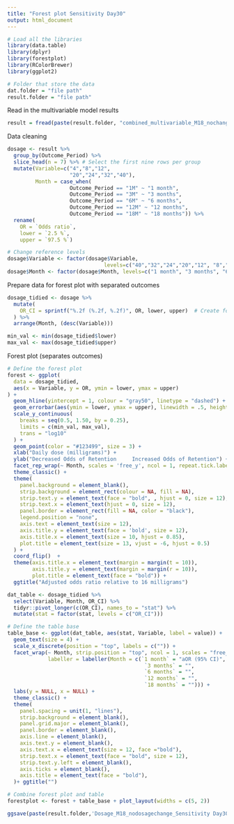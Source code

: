 ---
title: "Forest plot Sensitivity Day30"
output: html_document
---


```{r}
# Load all the libraries
library(data.table)
library(dplyr)
library(forestplot)
library(RColorBrewer)
library(ggplot2)

# Folder that store the data
dat.folder = "file path"
result.folder = "file path"
```


Read in the multivariable model results
```{r}
result = fread(paste(result.folder, "combined_multivariable_M18_nochangedosage_Sensitivity Day30.csv", sep=''))
```


Data cleaning
```{r}
dosage <- result %>%
  group_by(Outcome_Period) %>%
  slice_head(n = 7) %>% # Select the first nine rows per group
  mutate(Variable=c("4","8","12",
                    "20","24","32","40"),
         Month = case_when(
                    Outcome_Period == "1M" ~ "1 month",
                    Outcome_Period == "3M" ~ "3 months",
                    Outcome_Period == "6M" ~ "6 months",
                    Outcome_Period == "12M" ~ "12 months",
                    Outcome_Period == "18M" ~ "18 months")) %>%
  rename(
    OR = `Odds ratio`,
    lower = `2.5 %`,
    upper = `97.5 %`)

# Change reference levels
dosage$Variable <- factor(dosage$Variable,
                               levels=c("40","32","24","20","12", "8","4"))
dosage$Month <- factor(dosage$Month, levels=c("1 month", "3 months", "6 months", "12 months", "18 months"))

```


Prepare data for forest plot with separated outcomes
```{r}
dosage_tidied <- dosage %>%
  mutate(
    OR_CI = sprintf("%.2f (%.2f, %.2f)", OR, lower, upper)  # Create formatted OR (CI) text
  ) %>%
  arrange(Month, (desc(Variable)))

min_val <- min(dosage_tidied$lower)
max_val <- max(dosage_tidied$upper)
```

Forest plot (separates outcomes)
```{r}

# Define the forest plot
forest <- ggplot(
  data = dosage_tidied,
  aes(x = Variable, y = OR, ymin = lower, ymax = upper)
) +
  geom_hline(yintercept = 1, colour = "gray50", linetype = "dashed") +
  geom_errorbar(aes(ymin = lower, ymax = upper), linewidth = .5, height = .1) +
  scale_y_continuous(
    breaks = seq(0.5, 1.50, by = 0.25),
    limits = c(min_val, max_val),
    trans = "log10"
  ) +
  geom_point(color = "#123499", size = 3) +
  xlab("Daily dose (milligrams)") +
  ylab("Decreased Odds of Retention     Increased Odds of Retention") +
  facet_rep_wrap(~ Month, scales = 'free_y', ncol = 1, repeat.tick.labels = 'left') +
  theme_classic() +
  theme(
    panel.background = element_blank(), 
    strip.background = element_rect(colour = NA, fill = NA),
    strip.text.y = element_text(face = "bold", , hjust = 0, size = 12),
    strip.text.x = element_text(hjust = 0, size = 12),
    panel.border = element_rect(fill = NA, color = "black"),
    legend.position = "none",
    axis.text = element_text(size = 12),
    axis.title.y = element_text(face = 'bold', size = 12),
    axis.title.x = element_text(size = 10, hjust = 0.85),
    plot.title = element_text(size = 13, vjust = -6, hjust = 0.5)
  ) +
  coord_flip()  +
  theme(axis.title.x = element_text(margin = margin(t = 10)), 
        axis.title.y = element_text(margin = margin(r = 10)),
        plot.title = element_text(face = "bold")) +
  ggtitle("Adjusted odds ratio relative to 16 milligrams")

dat_table <- dosage_tidied %>%
  select(Variable, Month, OR_CI) %>%
  tidyr::pivot_longer(c(OR_CI), names_to = "stat") %>%
  mutate(stat = factor(stat, levels = c("OR_CI")))

# Define the table base
table_base <- ggplot(dat_table, aes(stat, Variable, label = value)) +
  geom_text(size = 4) +
  scale_x_discrete(position = "top", labels = c("")) +
  facet_wrap(~ Month, strip.position = "top", ncol = 1, scales = "free_y", 
             labeller = labeller(Month = c(`1 month` = "aOR (95% CI)", 
                                            `3 months` = "", 
                                            `6 months` = "", 
                                            `12 months` = "", 
                                            `18 months` = ""))) +
  labs(y = NULL, x = NULL) +
  theme_classic() +
  theme(
    panel.spacing = unit(1, "lines"),
    strip.background = element_blank(),
    panel.grid.major = element_blank(),
    panel.border = element_blank(),
    axis.line = element_blank(),
    axis.text.y = element_blank(),
    axis.text.x = element_text(size = 12, face ="bold"),
    strip.text.x = element_text(face = "bold", size = 12),
    strip.text.y.left = element_blank(),
    axis.ticks = element_blank(),
    axis.title = element_text(face = "bold"),
  )+ ggtitle("") 

# Combine forest plot and table
forestplot <- forest + table_base + plot_layout(widths = c(5, 2)) 

ggsave(paste(result.folder,'Dosage_M18_nodosagechange_Sensitivity Day30.svg', sep=''), plot=forestplot, width = 8, height = 12)
```

